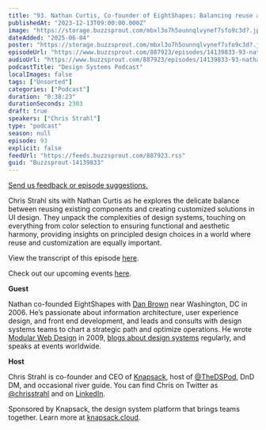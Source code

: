 ```yaml
---
title: "93. Nathan Curtis, Co-founder of EightShapes: Balancing reuse and customization in UI Design"
publishedAt: "2023-12-13T09:00:00.000Z"
image: "https://storage.buzzsprout.com/mbxl3o7h5ounnqlvynef7sfo9c3d?.jpg"
dateAdded: "2025-06-04"
poster: "https://storage.buzzsprout.com/mbxl3o7h5ounnqlvynef7sfo9c3d?.jpg"
episodeUrl: "https://www.buzzsprout.com/887923/episodes/14139833-93-nathan-curtis-co-founder-of-eightshapes-balancing-reuse-and-customization-in-ui-design.mp3"
audioUrl: "https://www.buzzsprout.com/887923/episodes/14139833-93-nathan-curtis-co-founder-of-eightshapes-balancing-reuse-and-customization-in-ui-design.mp3"
podcastTitle: "Design Systems Podcast"
localImages: false
tags: ["Unsorted"]
categories: ["Podcast"]
duration: "0:38:23"
durationSeconds: 2303
draft: true
speakers: ["Chris Strahl"]
type: "podcast"
season: null
episode: 93
explicit: false
feedUrl: "https://feeds.buzzsprout.com/887923.rss"
guid: "Buzzsprout-14139833"
---
```

[Send us feedback or episode suggestions.](https://www.buzzsprout.com/twilio/text_messages/887923/open_sms)

Chris Strahl sits with Nathan Curtis as he explores the delicate balance between reusing existing components and creating customized solutions in UI design. They unpack the complexities of design systems, touching on everything from color selection to ensuring functional and aesthetic harmony, providing insights on principled design choices in a world where reuse and customization are equally important.

View the transcript of this episode [here](https://docs.google.com/document/d/1yn-shcYgwHAr7Z2Ai7yg5GRi8usJUlB2/edit).

Check out our upcoming events [here](https://www.knapsack.cloud/events).

**Guest**

Nathan co-founded EightShapes with [Dan Brown](https://eightshapes.com/dan-brown/) near Washington, DC in 2006. He’s passionate about information architecture, user experience design, and front end development, and leads and consults with design systems teams to chart a strategic path and optimize operations. He wrote [Modular Web Design](https://www.amazon.com/Modular-Web-Design-Components-Documentation/dp/0321601351) in 2009, [blogs about design systems](https://eightshapes.com/components/) regularly, and speaks at events worldwide.

**Host**

Chris Strahl is co-founder and CEO of [Knapsack](https://www.knapsack.cloud/), host of [@TheDSPod](https://twitter.com/thedspod), DnD DM, and occasional river guide. You can find Chris on Twitter as [@chrisstrahl](https://twitter.com/chrisstrahl) and on [LinkedIn](https://www.linkedin.com/in/chrisstrahl/).

Sponsored by Knapsack, the design system platform that brings teams together. Learn more at [knapsack.cloud](https://www.knapsack.cloud/?utm_source=podcast).
